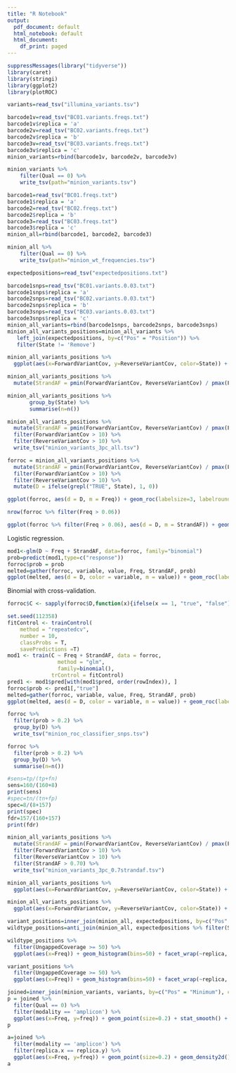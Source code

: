 ```yaml
---
title: "R Notebook"
output:
  pdf_document: default
  html_notebook: default
  html_document:
    df_print: paged
---
```


```r
suppressMessages(library("tidyverse"))
library(caret)
library(stringi)
library(ggplot2)
library(plotROC)
```

```r
variants=read_tsv("illumina_variants.tsv")
```

```r
barcode1v=read_tsv("BC01.variants.freqs.txt")
barcode1v$replica = 'a'
barcode2v=read_tsv("BC02.variants.freqs.txt")
barcode2v$replica = 'b'
barcode3v=read_tsv("BC03.variants.freqs.txt")
barcode3v$replica = 'c'
minion_variants=rbind(barcode1v, barcode2v, barcode3v)

```

```r
minion_variants %>%
    filter(Qual == 0) %>%
    write_tsv(path="minion_variants.tsv")
```

```r
barcode1=read_tsv("BC01.freqs.txt")
barcode1$replica = 'a'
barcode2=read_tsv("BC02.freqs.txt")
barcode2$replica = 'b'
barcode3=read_tsv("BC03.freqs.txt")
barcode3$replica = 'c'
minion_all=rbind(barcode1, barcode2, barcode3)
```

```r
minion_all %>%
    filter(Qual == 0) %>%
    write_tsv(path="minion_wt_frequencies.tsv")
```


```r
expectedpositions=read_tsv("expectedpositions.txt")
```

```r
barcode1snps=read_tsv("BC01.variants.0.03.txt")
barcode1snps$replica = 'a'
barcode2snps=read_tsv("BC02.variants.0.03.txt")
barcode2snps$replica = 'b'
barcode3snps=read_tsv("BC03.variants.0.03.txt")
barcode3snps$replica = 'c'
minion_all_variants=rbind(barcode1snps, barcode2snps, barcode3snps)
minion_all_variants_positions=minion_all_variants %>%
   left_join(expectedpositions, by=c("Pos" = "Position")) %>%
   filter(State != 'Remove')
```
```r
minion_all_variants_positions %>%
  ggplot(aes(x=ForwardVariantCov, y=ReverseVariantCov, color=State)) + geom_point(size=0.2) + facet_wrap(~State, ncol=1)
```

```r
minion_all_variants_positions %>%
  mutate(StrandAF = pmin(ForwardVariantCov, ReverseVariantCov) / pmax(ForwardVariantCov, ReverseVariantCov))
```
```r
minion_all_variants_positions %>%
       group_by(State) %>%
       summarise(n=n())
```
```r
minion_all_variants_positions %>%
  mutate(StrandAF = pmin(ForwardVariantCov, ReverseVariantCov) / pmax(ForwardVariantCov, ReverseVariantCov)) %>%
  filter(ForwardVariantCov > 10) %>%
  filter(ReverseVariantCov > 10) %>%
  write_tsv("minion_variants_3pc_all.tsv")
```

```r
forroc = minion_all_variants_positions %>%
  mutate(StrandAF = pmin(ForwardVariantCov, ReverseVariantCov) / pmax(ForwardVariantCov, ReverseVariantCov)) %>%
  filter(ForwardVariantCov > 10) %>%
  filter(ReverseVariantCov > 10) %>%
  mutate(D = ifelse(grepl("TRUE", State), 1, 0))
```

```r
ggplot(forroc, aes(d = D, m = Freq)) + geom_roc(labelsize=3, labelround=2) + theme_bw()
```

```r
nrow(forroc %>% filter(Freq > 0.06))
```

```r
ggplot(forroc %>% filter(Freq > 0.06), aes(d = D, m = StrandAF)) + geom_roc(labelsize=3, labelround=2) + theme_bw()
```

Logistic regression.

```r
mod1<-glm(D ~ Freq + StrandAF, data=forroc, family="binomial")
prob=predict(mod1,type=c("response"))
forroc$prob = prob
melted=gather(forroc, variable, value, Freq, StrandAF, prob)
ggplot(melted, aes(d = D, color = variable, m = value)) + geom_roc(labelsize=3, labelround=2) + theme_bw()
```

Binomial with cross-validation.

```r
forroc$C <- sapply(forroc$D,function(x){ifelse(x == 1, "true", "false")})

set.seed(112358)
fitControl <- trainControl(
    method = "repeatedcv",
    number = 10,
    classProbs = T,
    savePredictions =T)
mod1 <- train(C ~ Freq + StrandAF, data = forroc,
                method = "glm",
                family=binomial(),
              trControl = fitControl)
pred1 <- mod1$pred[with(mod1$pred, order(rowIndex)), ]
forroc$prob <- pred1[,"true"]
melted=gather(forroc, variable, value, Freq, StrandAF, prob)
ggplot(melted, aes(d = D, color = variable, m = value)) + geom_roc(labelsize=3, labelround=2) + theme_bw()
```

```r
forroc %>%
  filter(prob > 0.2) %>%
  group_by(D) %>%
  write_tsv("minion_roc_classifier_snps.tsv")
```

```r
forroc %>%
  filter(prob > 0.2) %>%
  group_by(D) %>%
  summarise(n=n())


```

```r
#sens=tp/(tp+fn)
sens=160/(160+8)
print(sens)
#spec=tn/(tn+fp)
spec=8/(8+157)
print(spec)
fdr=157/(160+157)
print(fdr)
```

```r
minion_all_variants_positions %>%
  mutate(StrandAF = pmin(ForwardVariantCov, ReverseVariantCov) / pmax(ForwardVariantCov, ReverseVariantCov)) %>%
  filter(ForwardVariantCov > 10) %>%
  filter(ReverseVariantCov > 10) %>%
  filter(StrandAF > 0.70) %>%
  write_tsv("minion_variants_3pc_0.7strandaf.tsv")
```

```r
minion_all_variants_positions %>%
  ggplot(aes(x=ForwardVariantCov, y=ReverseVariantCov, color=State)) + geom_density2d() + facet_wrap(~State, ncol=1)
```

    
```r
minion_all_variants_positions %>%
  ggplot(aes(x=ForwardVariantCov, y=ReverseVariantCov, color=State)) + geom_point(size=0.2) + facet_wrap(~replica, ncol=1)
```

```r
variant_positions=inner_join(minion_all, expectedpositions, by=c("Pos" = "Position"), copy=T)
wildtype_positions=anti_join(minion_all, expectedpositions %>% filter(State == "True"), by=c("Pos" = "Position"), copy=T)
```

```r
wildtype_positions %>%
  filter(UngappedCoverage >= 50) %>%
  ggplot(aes(x=Freq)) + geom_histogram(bins=50) + facet_wrap(~replica, ncol=1) + theme_bw() + xlim(0.75, 1.0) + labs(title = "Wildtype allele frequencies by replica")
```

```r
variant_positions %>%
  filter(UngappedCoverage >= 50) %>%
  ggplot(aes(x=Freq)) + geom_histogram(bins=50) + facet_wrap(~replica, ncol=1) + theme_bw() + xlim(0.75, 1.0) + labs(title = "Alternative allele frequencies by replica")
```



```r
joined=inner_join(minion_variants, variants, by=c("Pos" = "Minimum"), copy=T)
p = joined %>% 
  filter(Qual == 0) %>%
  filter(modality == 'amplicon') %>%
  ggplot(aes(x=Freq, y=freq)) + geom_point(size=0.2) + stat_smooth() + xlim(0, 0.5) + ylim(0, 0.5) + xlab("Nanopore allele freq") + ylab("Illumina allele freq") + facet_wrap(~replica.x) + theme_bw(base_size=14)
p
```

```r
a=joined %>%
  filter(modality == 'amplicon') %>%
  filter(replica.x == replica.y) %>%
  ggplot(aes(x=Freq, y=freq)) + geom_point(size=0.2) + geom_density2d() + xlim(0, 0.5) + ylim(0, 0.5) + xlab("Nanopore allele freq") + ylab("Illumina allele freq") + facet_wrap(~replica.x~modality) + theme_bw(base_size=14)
a
```

